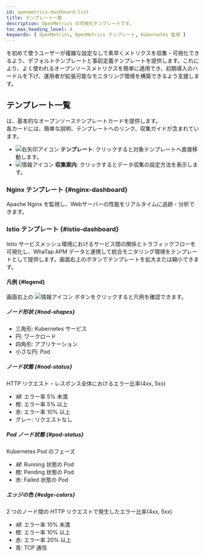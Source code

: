 ```yaml
---
id: openmetrics-dashboard-list
title: テンプレート一覧
description: OpenMetrics の可視化テンプレートです。
toc_max_heading_level: 4
keywords: [ OpenMetrics, OpenMetrics テンプレート, Kubernetes 監視 ]
---
```


<Cmdname sid="openmetrics" className="uitext" /> を初めて使うユーザーが複雑な設定なしで素早くメトリクスを収集・可視化できるよう、デフォルトテンプレートと事前定義テンプレートを提供します。これにより、よく使われるオープンソースメトリクスを簡単に適用でき、初期導入のハードルを下げ、運用者が拡張可能なモニタリング環境を構築できるよう支援します。

## テンプレート一覧

<Cmdname sid="openmetrics_template_list" className="uitext" /> は、基本的なオープンソーステンプレートカードを提供します。  
各カードには、簡単な説明、テンプレートへのリンク、収集ガイドが含まれています。

* ![右矢印アイコン](/img/ic-arrow-right.svg) **テンプレート**: クリックすると対象テンプレートへ直接移動します。
* ![情報アイコン](/img/ic-info-circle.svg) **収集案内**: クリックするとデータ収集の設定方法を表示します。

### Nginx テンプレート {#nginx-dashboard}

Apache Nginx を監視し、Webサーバーの性能をリアルタイムに追跡・分析できます。

### Istio テンプレート {#istio-dashboard}

Istio サービスメッシュ環境におけるサービス間の関係とトラフィックフローを可視化し、WhaTap APM データと連携して統合モニタリング環境をテンプレートとして提供します。画面右上のボタンでテンプレートを拡大または縮小できます。

<ImgLang img='openmetrics-dashboard-istio.png' desc='OpenMetrics テンプレート istio' />

#### 凡例 {#legend}

画面右上の ![情報アイコン](/img/ic-info-circle.svg) ボタンをクリックすると凡例を確認できます。 

##### ノード形状 {#nod-shapes}

* 三角形: Kubernetes サービス
* 円: ワークロード
* 四角形: アプリケーション
* 小さな円: Pod

##### ノード状態 {#nod-status}

HTTP リクエスト・レスポンス全体におけるエラー比率(4xx, 5xx)

* *緑*: エラー率 5% 未満
* <span class='slow'>橙</span>: エラー率 5% 以上
* <span class='vslow'>赤</span>: エラー率 10% 以上
* グレー: リクエストなし

##### Pod ノード状態 {#pod-status}

Kubernetes Pod のフェーズ

* *緑*: Running 状態の Pod
* <span class='slow'>橙</span>: Pending 状態の Pod
* <span class='vslow'>赤</span>: Failed 状態の Pod

##### エッジの色 {#edge-colors}

2 つのノード間の HTTP リクエストで発生したエラー比率(4xx, 5xx)

* *緑*: エラー率 10% 未満
* <span class='slow'>橙</span>: エラー率 10% 以上
* <span class='vslow'>赤</span>: エラー率 20% 以上
* <span class='normal'>青</span>: TCP 通信

